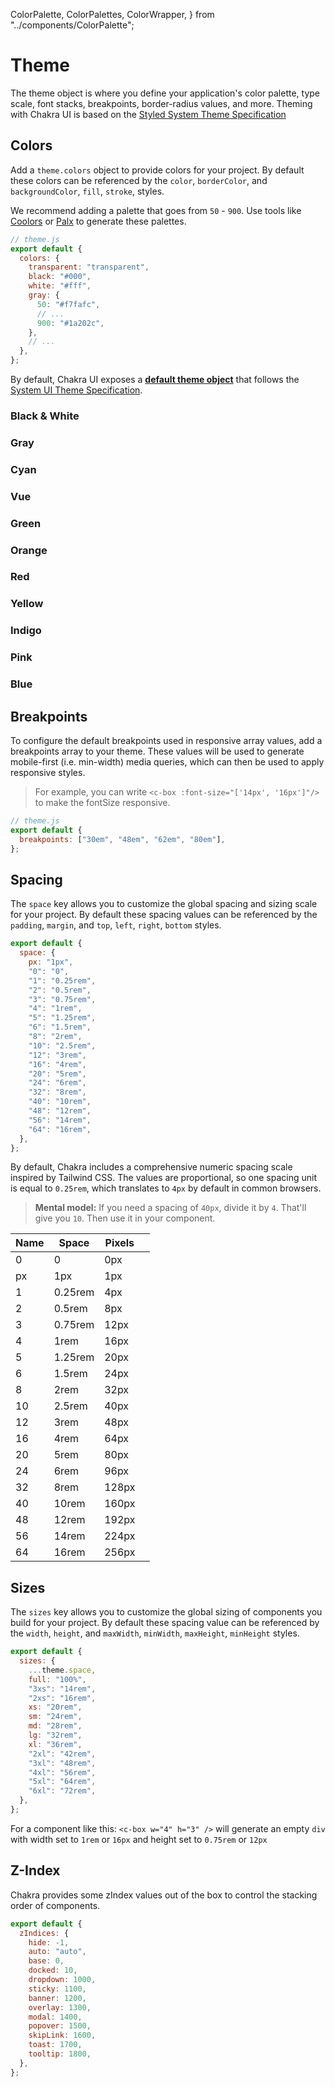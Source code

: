 
<SEO
  title="Theme"
  description="The theme object is where you define your application's color palette, type scale, font stacks, breakpoints, border radius values, and more"
/>


  ColorPalette,
  ColorPalettes,
  ColorWrapper,
} from "../components/ColorPalette";

# Theme

The theme object is where you define your application's color palette, type
scale, font stacks, breakpoints, border-radius values, and more. Theming with
Chakra UI is based on the
[Styled System Theme Specification](https://system-ui.com/theme/)

## Colors

Add a `theme.colors` object to provide colors for your project. By default these
colors can be referenced by the `color`, `borderColor`, and `backgroundColor`,
`fill`, `stroke`, styles.

We recommend adding a palette that goes from `50` - `900`. Use tools like
[Coolors](https://coolors.co/app) or [Palx](https://palx.jxnblk.com) to generate
these palettes.


```js
// theme.js
export default {
  colors: {
    transparent: "transparent",
    black: "#000",
    white: "#fff",
    gray: {
      50: "#f7fafc",
      // ...
      900: "#1a202c",
    },
    // ...
  },
};
```

By default, Chakra UI exposes a [**default theme object**](https://github.com/chakra-ui/chakra-ui-vue/blob/master/packages/chakra-ui-theme/src/theme/index.js) that follows the [System UI Theme Specification](https://system-ui.com/theme/).

<!-- Apply Color Palettes here -->
### Black & White

<ColorWrapper>
  <ColorPalette color="black" name="Black" />
  <ColorPalette color="white" name="White" />
  <div />
</ColorWrapper>

### Gray

<ColorWrapper>
  <ColorPalettes color="gray" />
</ColorWrapper>

### Cyan

<ColorWrapper>
  <ColorPalettes color="cyan" />
</ColorWrapper>

### Vue

<ColorWrapper>
  <ColorPalettes color="vue" />
</ColorWrapper>

### Green

<ColorWrapper>
  <ColorPalettes color="green" />
</ColorWrapper>

### Orange

<ColorWrapper>
  <ColorPalettes color="orange" />
</ColorWrapper>

### Red

<ColorWrapper>
  <ColorPalettes color="red" />
</ColorWrapper>

### Yellow

<ColorWrapper>
  <ColorPalettes color="yellow" />
</ColorWrapper>

### Indigo

<ColorWrapper>
  <ColorPalettes color="indigo" />
</ColorWrapper>

### Pink

<ColorWrapper>
  <ColorPalettes color="pink" />
</ColorWrapper>

### Blue

<ColorWrapper>
  <ColorPalettes color="blue" />
</ColorWrapper>


## Breakpoints

To configure the default breakpoints used in responsive array values, add a
breakpoints array to your theme. These values will be used to generate
mobile-first (i.e. min-width) media queries, which can then be used to apply
responsive styles.

> For example, you can write `<c-box :font-size="['14px', '16px']"/>` to make the
> fontSize responsive.

```js
// theme.js
export default {
  breakpoints: ["30em", "48em", "62em", "80em"],
};
```

## Spacing

The `space` key allows you to customize the global spacing and sizing scale for
your project. By default these spacing values can be referenced by the `padding`,
`margin`, and `top`, `left`, `right`, `bottom` styles.

```js
export default {
  space: {
    px: "1px",
    "0": "0",
    "1": "0.25rem",
    "2": "0.5rem",
    "3": "0.75rem",
    "4": "1rem",
    "5": "1.25rem",
    "6": "1.5rem",
    "8": "2rem",
    "10": "2.5rem",
    "12": "3rem",
    "16": "4rem",
    "20": "5rem",
    "24": "6rem",
    "32": "8rem",
    "40": "10rem",
    "48": "12rem",
    "56": "14rem",
    "64": "16rem",
  },
};
```

By default, Chakra includes a comprehensive numeric spacing scale inspired by
Tailwind CSS. The values are proportional, so one spacing unit is equal to
`0.25rem`, which translates to `4px` by default in common browsers.

> **Mental model:** If you need a spacing of `40px`, divide it by `4`. That'll
> give you `10`. Then use it in your component.

| Name | Space   | Pixels |                                     |
| ---- | ------- | ------ | ----------------------------------  |
| 0    | 0       | 0px    | <c-box bg="pink.200" h="4" w="0"/>  |
| px   | 1px     | 1px    | <c-box bg="pink.200" h="4" w="px"/> |
| 1    | 0.25rem | 4px    | <c-box bg="pink.200" h="4" w="1"/>  |
| 2    | 0.5rem  | 8px    | <c-box bg="pink.200" h="4" w="2"/>  |
| 3    | 0.75rem | 12px   | <c-box bg="pink.200" h="4" w="3"/>  |
| 4    | 1rem    | 16px   | <c-box bg="pink.200" h="4" w="4"/>  |
| 5    | 1.25rem | 20px   | <c-box bg="pink.200" h="4" w="5"/>  |
| 6    | 1.5rem  | 24px   | <c-box bg="pink.200" h="4" w="6"/>  |
| 8    | 2rem    | 32px   | <c-box bg="pink.200" h="4" w="8"/>  |
| 10   | 2.5rem  | 40px   | <c-box bg="pink.200" h="4" w="10"/> |
| 12   | 3rem    | 48px   | <c-box bg="pink.200" h="4" w="12"/> |
| 16   | 4rem    | 64px   | <c-box bg="pink.200" h="4" w="16"/> |
| 20   | 5rem    | 80px   | <c-box bg="pink.200" h="4" w="20"/> |
| 24   | 6rem    | 96px   | <c-box bg="pink.200" h="4" w="24"/> |
| 32   | 8rem    | 128px  | <c-box bg="pink.200" h="4" w="32"/> |
| 40   | 10rem   | 160px  | <c-box bg="pink.200" h="4" w="40"/> |
| 48   | 12rem   | 192px  | <c-box bg="pink.200" h="4" w="48"/> |
| 56   | 14rem   | 224px  | <c-box bg="pink.200" h="4" w="56"/> |
| 64   | 16rem   | 256px  | <c-box bg="pink.200" h="4" w="64"/> |

## Sizes

The `sizes` key allows you to customize the global sizing of components you
build for your project. By default these spacing value can be referenced by the
`width`, `height`, and `maxWidth`, `minWidth`, `maxHeight`, `minHeight` styles.

```js
export default {
  sizes: {
    ...theme.space,
    full: "100%",
    "3xs": "14rem",
    "2xs": "16rem",
    xs: "20rem",
    sm: "24rem",
    md: "28rem",
    lg: "32rem",
    xl: "36rem",
    "2xl": "42rem",
    "3xl": "48rem",
    "4xl": "56rem",
    "5xl": "64rem",
    "6xl": "72rem",
  },
};
```

For a component like this: `<c-box w="4" h="3" />` will generate an empty `div`
with width set to `1rem` or `16px` and height set to `0.75rem` or `12px`

## Z-Index

Chakra provides some zIndex values out of the box to control the stacking order
of components.

```js
export default {
  zIndices: {
    hide: -1,
    auto: "auto",
    base: 0,
    docked: 10,
    dropdown: 1000,
    sticky: 1100,
    banner: 1200,
    overlay: 1300,
    modal: 1400,
    popover: 1500,
    skipLink: 1600,
    toast: 1700,
    tooltip: 1800,
  },
};
```